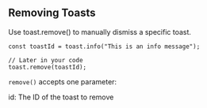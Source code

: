 ## Removing Toasts

Use toast.remove() to manually dismiss a specific toast.

```
const toastId = toast.info("This is an info message");

// Later in your code
toast.remove(toastId);
```

`remove()` accepts one parameter:

id: The ID of the toast to remove
